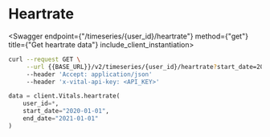 
# Heartrate

<Swagger endpoint={"/timeseries/{user_id}/heartrate"} method={"get"} title={"Get heartrate data"} include_client_instantiation>

```bash
curl --request GET \
     --url {{BASE_URL}}/v2/timeseries/{user_id}/heartrate?start_date=2021-01-01&end_date=2021-02-01 \
     --header 'Accept: application/json'
     --header 'x-vital-api-key: <API_KEY>'
```

```python
data = client.Vitals.heartrate(
    user_id=*,
    start_date="2020-01-01",
    end_date="2021-01-01"
)
```

</Swagger>
